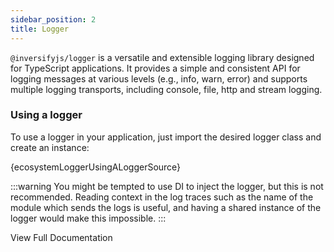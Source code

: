 ```yaml
---
sidebar_position: 2
title: Logger
---
```


`@inversifyjs/logger` is a versatile and extensible logging library designed for TypeScript applications. It provides a simple and consistent API for logging messages at various levels (e.g., info, warn, error) and supports multiple logging transports, including console, file, http and stream logging.

### Using a logger

To use a logger in your application, just import the desired logger class and create an instance:

<CodeBlock language="ts">{ecosystemLoggerUsingALoggerSource}</CodeBlock>

:::warning
You might be tempted to use DI to inject the logger, but this is not recommended. Reading context in the log traces such as the name of the module which sends the logs is useful, and having a shared instance of the logger would make this impossible.
:::

<DocumentationButton href="/logger/introduction/getting-started/" target="_blank">
  <span>View Full Documentation</span>
</DocumentationButton>
